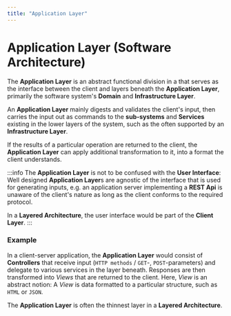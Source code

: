 ```yaml
---
title: "Application Layer"
---
```



# Application Layer (Software Architecture)

The **Application Layer** is an abstract functional division in a <GlosRef name="Layered Architecture" file="sa.layeredarchitecture" /> that serves as the interface between the client and layers beneath the **Application Layer**, primarily the software system's **Domain** and **Infrastructure Layer**.

An **Application Layer** mainly digests and validates the client's input, then carries the input out as commands to the
**sub-systems** and **Services** existing in the lower layers of the system, such as the **<GlosRef name="Domain Layer" file="ddd.domainlayer" />** often supported by an **Infrastructure Layer**.

If the results of a particular operation are returned to the client, the **Application Layer** can apply additional
transformation to it, into a format the client understands.

:::info
The **Application Layer** is not to be confused with the **User Interface**: Well designed
**Application Layer**s are agnostic of the interface that is used for generating inputs, e.g. an application server
implementing a **REST Api** is unaware of the client's nature as long as the client conforms to the required protocol.

In a **Layered Architecture**, the user interface would be part of the **Client Layer**.
:::

### Example
In a client-server application, the **Application Layer** would consist of **Controllers** that receive input (`HTTP methods` / `GET`-, `POST`-parameters) and delegate to various services in the layer beneath. Responses are then transformed into _Views_ that are returned to the client. Here, _View_ is an abstract notion: A _View_ is data formatted to a particular structure, such as `HTML` or `JSON`.

The **Application Layer** is often the thinnest layer in a **Layered Architecture**.

<BackButton />